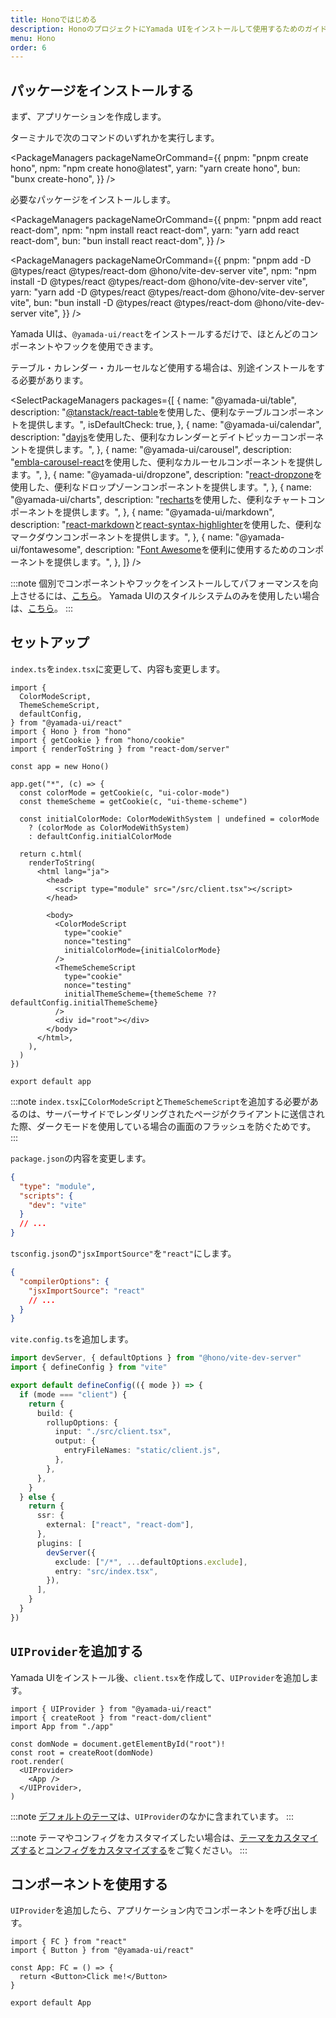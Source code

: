 ```yaml
---
title: Honoではじめる
description: HonoのプロジェクトにYamada UIをインストールして使用するためのガイド。
menu: Hono
order: 6
---
```


## パッケージをインストールする

まず、アプリケーションを作成します。

ターミナルで次のコマンドのいずれかを実行します。

<PackageManagers
  packageNameOrCommand={{
    pnpm: "pnpm create hono",
    npm: "npm create hono@latest",
    yarn: "yarn create hono",
    bun: "bunx create-hono",
  }}
/>

必要なパッケージをインストールします。

<PackageManagers
  packageNameOrCommand={{
    pnpm: "pnpm add react react-dom",
    npm: "npm install react react-dom",
    yarn: "yarn add react react-dom",
    bun: "bun install react react-dom",
  }}
/>

<PackageManagers
  packageNameOrCommand={{
    pnpm: "pnpm add -D @types/react @types/react-dom @hono/vite-dev-server vite",
    npm: "npm install -D @types/react @types/react-dom @hono/vite-dev-server vite",
    yarn: "yarn add -D @types/react @types/react-dom @hono/vite-dev-server vite",
    bun: "bun install -D @types/react @types/react-dom @hono/vite-dev-server vite",
  }}
/>

Yamada UIは、`@yamada-ui/react`をインストールするだけで、ほとんどのコンポーネントやフックを使用できます。

<PackageManagers packageNameOrCommand="@yamada-ui/react" />

テーブル・カレンダー・カルーセルなど使用する場合は、別途インストールをする必要があります。

<SelectPackageManagers
  packages={[
    {
      name: "@yamada-ui/table",
      description:
        "[@tanstack/react-table](https://tanstack.com/table/v8)を使用した、便利なテーブルコンポーネントを提供します。",
      isDefaultCheck: true,
    },
    {
      name: "@yamada-ui/calendar",
      description:
        "[dayjs](https://day.js.org/)を使用した、便利なカレンダーとデイトピッカーコンポーネントを提供します。",
    },
    {
      name: "@yamada-ui/carousel",
      description:
        "[embla-carousel-react](https://www.embla-carousel.com/)を使用した、便利なカルーセルコンポーネントを提供します。",
    },
    {
      name: "@yamada-ui/dropzone",
      description:
        "[react-dropzone](https://react-dropzone.js.org/)を使用した、便利なドロップゾーンコンポーネントを提供します。",
    },
    {
      name: "@yamada-ui/charts",
      description:
        "[recharts](https://recharts.org/)を使用した、便利なチャートコンポーネントを提供します。",
    },
    {
      name: "@yamada-ui/markdown",
      description:
        "[react-markdown](https://remarkjs.github.io/react-markdown/)と[react-syntax-highlighter](https://react-syntax-highlighter.github.io/react-syntax-highlighter/demo/)を使用した、便利なマークダウンコンポーネントを提供します。",
    },
    {
      name: "@yamada-ui/fontawesome",
      description:
        "[Font Awesome](https://fontawesome.com/)を便利に使用するためのコンポーネントを提供します。",
    },
  ]}
/>

:::note
個別でコンポーネントやフックをインストールしてパフォーマンスを向上させるには、[こちら](/getting-started/installation/individual)。
Yamada UIのスタイルシステムのみを使用したい場合は、[こちら](/getting-started/installation/minimal)。
:::

## セットアップ

`index.ts`を`index.tsx`に変更して、内容も変更します。

```tsx live=false title=index.tsx
import {
  ColorModeScript,
  ThemeSchemeScript,
  defaultConfig,
} from "@yamada-ui/react"
import { Hono } from "hono"
import { getCookie } from "hono/cookie"
import { renderToString } from "react-dom/server"

const app = new Hono()

app.get("*", (c) => {
  const colorMode = getCookie(c, "ui-color-mode")
  const themeScheme = getCookie(c, "ui-theme-scheme")

  const initialColorMode: ColorModeWithSystem | undefined = colorMode
    ? (colorMode as ColorModeWithSystem)
    : defaultConfig.initialColorMode

  return c.html(
    renderToString(
      <html lang="ja">
        <head>
          <script type="module" src="/src/client.tsx"></script>
        </head>

        <body>
          <ColorModeScript
            type="cookie"
            nonce="testing"
            initialColorMode={initialColorMode}
          />
          <ThemeSchemeScript
            type="cookie"
            nonce="testing"
            initialThemeScheme={themeScheme ?? defaultConfig.initialThemeScheme}
          />
          <div id="root"></div>
        </body>
      </html>,
    ),
  )
})

export default app
```

:::note
`index.tsx`に`ColorModeScript`と`ThemeSchemeScript`を追加する必要があるのは、サーバーサイドでレンダリングされたページがクライアントに送信された際、ダークモードを使用している場合の画面のフラッシュを防ぐためです。
:::

`package.json`の内容を変更します。

```json live=false title=package.json highlight={2,4}
{
  "type": "module",
  "scripts": {
    "dev": "vite"
  }
  // ...
}
```

`tsconfig.json`の`"jsxImportSource"`を`"react"`にします。

```json live=false title=tsconfig.json highlight={9}
{
  "compilerOptions": {
    "jsxImportSource": "react"
    // ...
  }
}
```

`vite.config.ts`を追加します。

```ts live=false title=vite.config.ts
import devServer, { defaultOptions } from "@hono/vite-dev-server"
import { defineConfig } from "vite"

export default defineConfig(({ mode }) => {
  if (mode === "client") {
    return {
      build: {
        rollupOptions: {
          input: "./src/client.tsx",
          output: {
            entryFileNames: "static/client.js",
          },
        },
      },
    }
  } else {
    return {
      ssr: {
        external: ["react", "react-dom"],
      },
      plugins: [
        devServer({
          exclude: ["/*", ...defaultOptions.exclude],
          entry: "src/index.tsx",
        }),
      ],
    }
  }
})
```

## `UIProvider`を追加する

Yamada UIをインストール後、`client.tsx`を作成して、`UIProvider`を追加します。

```tsx live=false title=client.tsx highlight={1,8,10}
import { UIProvider } from "@yamada-ui/react"
import { createRoot } from "react-dom/client"
import App from "./app"

const domNode = document.getElementById("root")!
const root = createRoot(domNode)
root.render(
  <UIProvider>
    <App />
  </UIProvider>,
)
```

:::note
[デフォルトのテーマ](/styled-system/theming/default-theme)は、`UIProvider`のなかに含まれています。
:::

:::note
テーマやコンフィグをカスタマイズしたい場合は、[テーマをカスタマイズする](/styled-system/theming/customize-theme)と[コンフィグをカスタマイズする](/styled-system/configure/customize-config)をご覧ください。
:::

## コンポーネントを使用する

`UIProvider`を追加したら、アプリケーション内でコンポーネントを呼び出します。

```tsx live=false title=app.tsx
import { FC } from "react"
import { Button } from "@yamada-ui/react"

const App: FC = () => {
  return <Button>Click me!</Button>
}

export default App
```
